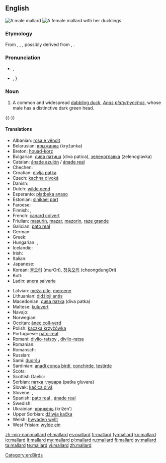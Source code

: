 ==English==
{{wikipedia}}
[[File:Mallard Branford CT.jpg|thumb|A male mallard]]
[[File:A duck and ducklings by a lake.jpg|thumb|A female mallard with her [[duckling]]s]]

===Etymology===
From {{etyl|enm}} {{term|malarde|lang=enm}}, {{etyl|fro}} {{term|malart|lang=fro}}, {{term|mallart||wild duck|lang=fro}}, possibly derived from {{term|male|lang=fro}}, {{term|malle||male|lang=fro}} {{suffix||ard}}.

===Pronunciation===
* {{a|UK}} {{IPA|/ˈmæl.ɑː(ɹ)d/}}, {{X-SAMPA|/"m{l.A:(r\)d/}}
* {{a|US}} {{IPA|/ˈmælɚd/}}, {{X-SAMPA|/"m{l@`d/}}}
*: {{audio|En-us-mallard.ogg|audio (US)}}

===Noun===
{{en-noun}}

# A common and widespread [[dabbling duck]], ''[[Anas platyrhynchos]]'', whose male has a distinctive dark green head.

{{-}}

====Translations====
{{trans-top|a common and widespread dabbling duck, Anas platyrhynchos}}
* Albanian: [[rosa e vëndit]]
* Belarusian: [[крыжанка]] (kryžanka)
* Breton: [[houad-korz]]
* Bulgarian: [[дива патица]] (diva patica), [[зеленоглавка]] (zelenoglavka)
* Catalan: [[ánade azulón]] / [[ánade real]]
* Chechen: {{tø|ce|акха бад}}
* Croatian: [[divlja patka]]
* Czech: [[kachna divoká]]
* Danish: {{t|da|gråand}}
* Dutch: [[wilde eend]] {{f}}
* Esperanto: [[platbeka anaso]]
* Estonian: [[sinikael part]]
* Faroese: {{t-|fo|villdunna|xs=Faroese}}
* Finnish: {{t+|fi|sinisorsa}}, {{t+|fi|heinäsorsa}}
* French: [[canard colvert]] {{m}}
* Friulian: [[masurin]], [[mazar]], [[mazorin]], [[raze grande]]
* Galician: [[pato real]]
* German: {{t+|de|Stockente|f}}
* Greek: {{t+|el|αγριόπαπια|f|tr=agriópapia}}
* Hungarian: {{t-|hu|tőkés réce}}, {{t-|hu|vadkacsa}}
* Icelandic: {{t+|is|stokkönd}}
* Irish: {{t+|ga|lacha|xs=Irish}}
* Italian: {{t-|it|anatra selvatica|f}}
* Japanese: {{t|ja|真鴨|tr=magamo|sc=Jpan}}
* Korean: [[물오리]] (murOri), [[청둥오리]] (cheongdungOri)
* Kott: {{tø|zko|agaŋa}}
* Ladin: [[anera salvaria]]
{{trans-mid}}
* Latvian: [[meža pīle]], [[mercene]]
* Lithuanian: [[didżioji antis]]
* Macedonian: [[дива патка]] (diva patka)
* Maltese: [[kuluvert]]
* Navajo: {{tø|nv|naalʼeełí bitsiiʼ dootłʼizhí}}
* Norwegian: {{t|no|stokkand}}
* Occitan: [[ànec coll-verd]]
* Polish: [[kaczka krzyżówka]]
* Portuguese: [[pato-real]] {{m}}
* Romani: [[divlio-ratsoy]] {{m}}, [[divlio-ratsa]] {{f}}
* Romanian: {{t|ro|rață sălbatică|f}}
* Romansch: {{t|rm|anda selvadia|f}}
* Russian: {{t|ru|обыкновенная кряква|tr=obyknovénnaja krjákva|f}}
* Sami: [[duoršu]]
* Sardinian: [[anadi conca birdi]], [[conchirde]], [[testirde]]
* Scots: {{tø|sco|muir-deuk}}
* Scottish Gaelic: {{t|gd|lach|f}}
* Serbian: [[патка глувара]] (patka gluvara)
* Slovak: [[kačica divá]]
* Slovene: {{t|sl|mlakarica}}, {{t|sl|divja raca}}
* Spanish: [[pato real]] {{m}}, [[ánade real]] {{m|f}}
* Swedish: {{t+|sv|gräsand|c}}
* Ukrainian: [[крижень]] (križen’)
* Upper Sorbian: [[dźiwja kačka]]
* Welsh: [[hwyaden wyllt]]
* West Frisian: [[wylde ein]]
{{trans-bottom}}

[[Category:en:Birds]]

[[zh-min-nan:mallard]]
[[et:mallard]]
[[es:mallard]]
[[fr:mallard]]
[[fy:mallard]]
[[ko:mallard]]
[[io:mallard]]
[[lt:mallard]]
[[my:mallard]]
[[pl:mallard]]
[[ru:mallard]]
[[fi:mallard]]
[[sv:mallard]]
[[ta:mallard]]
[[te:mallard]]
[[vi:mallard]]
[[zh:mallard]]